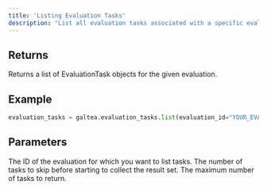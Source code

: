 ```yaml
---
title: 'Listing Evaluation Tasks'
description: "List all evaluation tasks associated with a specific evaluation."
---
```


## Returns
Returns a list of EvaluationTask objects for the given evaluation.

## Example
```python
evaluation_tasks = galtea.evaluation_tasks.list(evaluation_id="YOUR_EVALUATION_ID")
```

## Parameters
<ResponseField name="evaluation_id" type="string" required>
  The ID of the evaluation for which you want to list tasks.
</ResponseField>
<ResponseField name="offset" type="int">
  The number of tasks to skip before starting to collect the result set.
</ResponseField>
<ResponseField name="limit" type="int">
  The maximum number of tasks to return.
</ResponseField>
